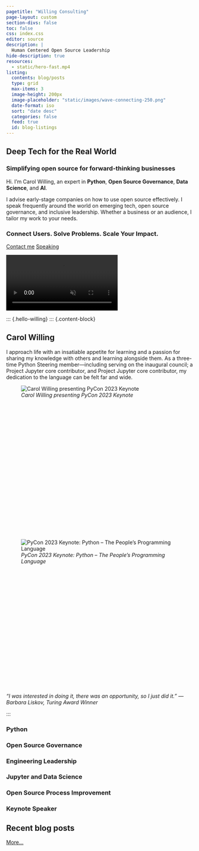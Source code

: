```yaml
---
pagetitle: "Willing Consulting"
page-layout: custom
section-divs: false
toc: false
css: index.css
editor: source
description: |
  Human Centered Open Source Leadership
hide-description: true
resources: 
  - static/hero-fast.mp4
listing:
  contents: blog/posts
  type: grid
  max-items: 3
  image-height: 200px
  image-placeholder: "static/images/wave-connecting-250.png"
  date-format: iso
  sort: "date desc"
  categories: false
  feed: true
  id: blog-listings
---
```


::: {.hero-banner}


::: {.content-block}

::: {.hero-text}
# Deep Tech for the Real World 

### Simplifying open source for forward-thinking businesses

Hi. I’m Carol Willing, an expert in **Python**, **Open Source Governance**, **Data Science**, and **AI**.

I advise early-stage companies on how to use open source effectively. I speak frequently around the world on emerging tech,
open source governance, and inclusive leadership. Whether a business or an audience, I tailor my
work to your needs.


### Connect Users. Solve Problems. Scale Your Impact.

::: {.hero-buttons}
[Contact me](contact.qmd){.btn-action-primary .btn-action .btn .btn-success .btn-lg role="button"}
[Speaking](speaking.qmd){#btn-guide .btn-action .btn .btn-info .btn-lg role="button"}
:::
:::

::: {.hero-animation}

<video autoplay muted playsinline loop title="Candid photo gallery">
<source src="static/hero-fast.mp4" type="video/mp4"/>
</video>
:::

:::

:::

::: {.hello-willing}
::: {.content-block}

::: {.hello-willing-text}

# Carol Willing

I approach life with an
insatiable appetite for learning and a passion for sharing my knowledge with others and learning
alongside them. As a three-time Python Steering member—including serving on the
inaugural council; a Project Jupyter core contributor, and Project Jupyter core
contributor, my dedication to the language can be felt far and wide.

::: {.grid}
::: {.g-col-lg-6 .g-col-12 style="height: 400px"}
![*Carol Willing presenting PyCon 2023 Keynote*](images/pycon-keynote.webp "Carol Willing presenting PyCon 2023 Keynote")
:::

::: {.g-col-lg-6 .g-col-12 style="height: 400px"}
![*PyCon 2023 Keynote: Python -- The People's Programming Language*](images/pycon-title-slide.webp "PyCon 2023 Keynote: Python -- The People's Programming Language")
:::

:::

*“I was interested in doing it, there was an opportunity, so I just did it.”*
*--- Barbara Liskov, Turing Award Winner*


:::
:::

::: {.content-block}
::: {.features}

::: {.feature}
### Python


:::

::: {.feature}
### Open Source Governance

:::

::: {.feature}
### Engineering Leadership

:::

::: {.feature}
### Jupyter and Data Science

:::

::: {.feature}
### Open Source Process Improvement

:::

::: {.feature}
### Keynote Speaker

:::

:::
:::


::: {.hello-blog}
::: {.content-block}

# Recent blog posts

[More...](blog)

::: {#blog-listings}
:::

:::
:::
